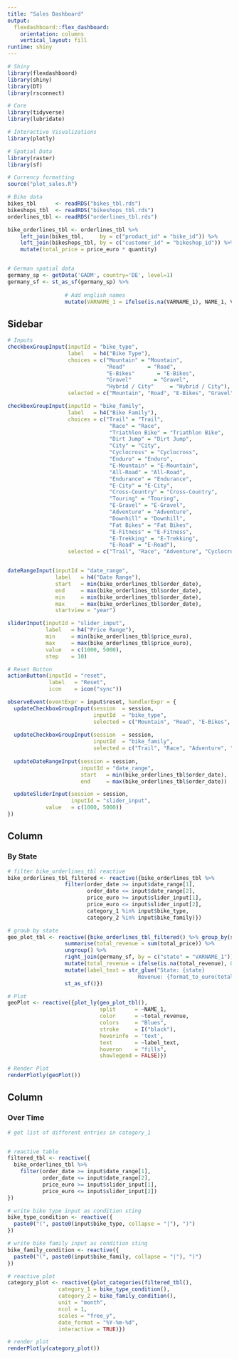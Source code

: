 ```yaml
---
title: "Sales Dashboard"
output: 
  flexdashboard::flex_dashboard:
    orientation: columns
    vertical_layout: fill
runtime: shiny
---
```


```r
# Shiny
library(flexdashboard)
library(shiny)
library(DT)
library(rsconnect)

# Core
library(tidyverse)
library(lubridate)

# Interactive Visualizations
library(plotly)

# Spatial Data
library(raster)
library(sf)

# Currency formatting
source("plot_sales.R")
```

```r
# Bike data
bikes_tbl      <- readRDS("bikes_tbl.rds")
bikeshops_tbl  <- readRDS("bikeshops_tbl.rds")
orderlines_tbl <- readRDS("orderlines_tbl.rds")

bike_orderlines_tbl <- orderlines_tbl %>%
    left_join(bikes_tbl,     by = c("product_id" = "bike_id")) %>%
    left_join(bikeshops_tbl, by = c("customer_id" = "bikeshop_id")) %>%
    mutate(total_price = price_euro * quantity)


# German spatial data
germany_sp <- getData('GADM', country='DE', level=1) 
germany_sf <- st_as_sf(germany_sp) %>% 
  
                  # Add english names
                  mutate(VARNAME_1 = ifelse(is.na(VARNAME_1), NAME_1, VARNAME_1)) 
```

Sidebar {.sidebar}
------------------------

```r
# Inputs
checkboxGroupInput(inputId = "bike_type", 
                   label   = h4("Bike Type"), 
                   choices = c("Mountain" = "Mountain",
                               "Road"       = "Road",
                               "E-Bikes"       = "E-Bikes",
                               "Gravel"       = "Gravel",
                               "Hybrid / City"     = "Hybrid / City"), 
                   selected = c("Mountain", "Road", "E-Bikes", "Gravel", "Hybrid / City"))

checkboxGroupInput(inputId = "bike_family", 
                   label   = h4("Bike Family"), 
                   choices = c("Trail" = "Trail",
                                "Race" = "Race",
                                "Triathlon Bike" = "Triathlon Bike",
                                "Dirt Jump" = "Dirt Jump",
                                "City" = "City",
                                "Cyclocross" = "Cyclocross",
                                "Enduro" = "Enduro",
                                "E-Mountain" = "E-Mountain",
                                "All-Road" = "All-Road",
                                "Endurance" = "Endurance",
                                "E-City" = "E-City",
                                "Cross-Country" = "Cross-Country",
                                "Touring" = "Touring",
                                "E-Gravel" = "E-Gravel",
                                "Adventure" = "Adventure",
                                "Downhill" = "Downhill",
                                "Fat Bikes" = "Fat Bikes",
                                "E-Fitness" = "E-Fitness",
                                "E-Trekking" = "E-Trekking",
                                "E-Road" = "E-Road"), 
                   selected = c("Trail", "Race", "Adventure", "Cyclocross", "Endurance"))


dateRangeInput(inputId = "date_range", 
               label   = h4("Date Range"), 
               start   = min(bike_orderlines_tbl$order_date), 
               end     = max(bike_orderlines_tbl$order_date),
               min     = min(bike_orderlines_tbl$order_date), 
               max     = max(bike_orderlines_tbl$order_date), 
               startview = "year")

sliderInput(inputId = "slider_input", 
            label   = h4("Price Range"), 
            min     = min(bike_orderlines_tbl$price_euro),
            max     = max(bike_orderlines_tbl$price_euro),
            value   = c(1000, 5000),
            step    = 10)
```


```r
# Reset Button
actionButton(inputId = "reset", 
             label   = "Reset", 
             icon    = icon("sync"))

observeEvent(eventExpr = input$reset, handlerExpr = {
  updateCheckboxGroupInput(session  = session, 
                           inputId  = "bike_type", 
                           selected = c("Mountain", "Road", "E-Bikes", "Gravel", "Hybrid / City"))
  
  updateCheckboxGroupInput(session  = session, 
                           inputId  = "bike_family", 
                           selected = c("Trail", "Race", "Adventure", "Cyclocross", "Endurance"))
  
  updateDateRangeInput(session = session, 
                       inputId = "date_range", 
                       start   = min(bike_orderlines_tbl$order_date), 
                       end     = max(bike_orderlines_tbl$order_date))

  updateSliderInput(session = session, 
                    inputId = "slider_input", 
            value   = c(1000, 5000))
})
```

Column {data-width=500}
---------------------------------------------------------------

### By State

```r
# filter bike_orderlines_tbl reactive
bike_orderlines_tbl_filtered <- reactive({bike_orderlines_tbl %>% 
                  filter(order_date >= input$date_range[1],
                         order_date <= input$date_range[2],
                         price_euro >= input$slider_input[1],
                         price_euro <= input$slider_input[2],
                         category_1 %in% input$bike_type,
                         category_2 %in% input$bike_family)})
```

```r
# groub by state
geo_plot_tbl <- reactive({bike_orderlines_tbl_filtered() %>% group_by(state)%>%
                  summarise(total_revenue = sum(total_price)) %>%
                  ungroup() %>%
                  right_join(germany_sf, by = c("state" = "VARNAME_1")) %>% 
                  mutate(total_revenue = ifelse(is.na(total_revenue), 0, total_revenue)) %>% 
                  mutate(label_text = str_glue("State: {state}
                                         Revenue: {format_to_euro(total_revenue)}")) %>% 
                  st_as_sf()})
```


```r
# Plot
geoPlot <- reactive({plot_ly(geo_plot_tbl(), 
                             split      = ~NAME_1, 
                             color      = ~total_revenue,
                             colors     = "Blues",
                             stroke     = I("black"),
                             hoverinfo  = 'text', 
                             text       = ~label_text, 
                             hoveron    = "fills", 
                             showlegend = FALSE)})
```

```r
# Render Plot
renderPlotly(geoPlot())
```




Column {data-width=500}
---------------------------------------------------------------

### Over Time

```r
# get list of different entries in category_1


# reactive table
filtered_tbl <- reactive({
  bike_orderlines_tbl %>%
    filter(order_date >= input$date_range[1],
           order_date <= input$date_range[2],
           price_euro >= input$slider_input[1],
           price_euro <= input$slider_input[2])
})

# write bike type input as condition sting
bike_type_condition <- reactive({
  paste0("(", paste0(input$bike_type, collapse = "|"), ")")
})

# write bike family input as condition sting
bike_family_condition <- reactive({
  paste0("(", paste0(input$bike_family, collapse = "|"), ")")
})

# reactive plot
category_plot <- reactive({plot_categories(filtered_tbl(),
                category_1 = bike_type_condition(), 
                category_2 = bike_family_condition(),
                unit = "month",
                ncol = 1, 
                scales = "free_y", 
                date_format = "%Y-%m-%d",
                interactive = TRUE)})

# render plot
renderPlotly(category_plot())
```

